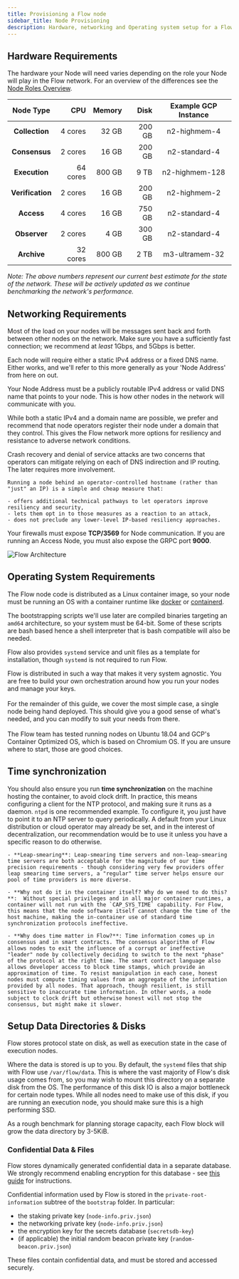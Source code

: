 ```yaml
---
title: Provisioning a Flow node
sidebar_title: Node Provisioning
description: Hardware, networking and Operating system setup for a Flow node
---
```


## Hardware Requirements

The hardware your Node will need varies depending on the role your Node will play in the Flow network. For an overview of the differences see the [Node Roles Overview](./node-roles.mdx).

| Node Type | CPU | Memory | Disk | Example GCP Instance |
|:----------------:| ---------:| ------:| ------:|:--------------:|
| **Collection**   |  4 cores  | 32 GB  | 200 GB | n2-highmem-4   |
| **Consensus**    |  2 cores  | 16 GB  | 200 GB | n2-standard-4  |
| **Execution**    | 64 cores  | 800 GB |  9 TB  | n2-highmem-128 |
| **Verification** |  2 cores  | 16 GB  | 200 GB | n2-highmem-2   |
| **Access**       |  4 cores | 16 GB  | 750 GB | n2-standard-4   |
| **Observer**     |  2 cores  | 4 GB   | 300 GB | n2-standard-4  |
| **Archive**      | 32 cores  | 800 GB |  2 TB  | m3-ultramem-32 |

_Note: The above numbers represent our current best estimate for the state of the network. These will be actively updated as we continue benchmarking the network's performance._

## Networking Requirements

Most of the load on your nodes will be messages sent back and forth between other nodes on the network. Make sure you have a sufficiently fast connection; we recommend at _least_ 1Gbps, and 5Gbps is better.

Each node will require either a static IPv4 address or a fixed DNS name. Either works, and we'll refer to this more generally as your 'Node Address' from here on out.

<Callout type="info" title="Node Address Requirements">
    Your Node Address must be a publicly routable IPv4 address or valid DNS name
    that points to your node. This is how other nodes in the network will
    communicate with you.
</Callout>

While both a static IPv4 and a domain name are possible, we prefer and recommend that node operators register their node under a domain that they control. This gives the Flow network more options for resiliency and resistance to adverse network conditions.

<Callout type="warning" title="Registering a domain name for your Flow Node">
    Crash recovery and denial of service attacks are two concerns that operators can mitigate relying on each of DNS indirection and IP routing. The later requires more involvement.

    Running a node behind an operator-controlled hostname (rather than "just" an IP) is a simple and cheap measure that:

    - offers additional technical pathways to let operators improve resiliency and security,
    - lets them opt in to those measures as a reaction to an attack,
    - does not preclude any lower-level IP-based resiliency approaches.

</Callout>

Your firewalls must expose **TCP/3569** for Node communication. If you are running an Access Node, you must also expose the GRPC port **9000**.

![Flow Architecture](flow-architecture.png)

## Operating System Requirements

The Flow node code is distributed as a Linux container image, so your node must be running an OS with a container runtime like [docker](https://docker.com) or [containerd](https://containerd.io).

The bootstrapping scripts we'll use later are compiled binaries targeting an `amd64` architecture, so your system must be 64-bit. Some of these scripts are bash based hence a shell interpreter that is bash compatible will also be needed.

Flow also provides `systemd` service and unit files as a template for installation, though `systemd` is not required to run Flow.

<Callout type="info" title="Choose Your Own Adventure">
    Flow is distributed in such a way that makes it very system agnostic. You are
    free to build your own orchestration around how you run your nodes and manage
    your keys.
    <br />
    <br />
    For the remainder of this guide, we cover the most simple case, a single node being
    hand deployed. This should give you a good sense of what's needed, and you can
    modify to suit your needs from there.
    <br />
    <br />
    The Flow team has tested running nodes on Ubuntu 18.04 and GCP's Container
    Optimized OS, which is based on Chromium OS. If you are unsure where to start,
    those are good choices.
</Callout>

## Time synchronization

You should also ensure you run **time synchronization** on the machine hosting the container, to avoid clock drift. In practice, this means configuring a client for the NTP protocol, and making sure it runs as a daemon. `ntpd` is one recommended example. To configure it, you just have to point it to an NTP server to query periodically. A default from your Linux distribution or cloud operator may already be set, and in the interest of decentralization, our recommendation would be to use it unless you have a specific reason to do otherwise.

<Callout type="info" title="Time synchronization FAQ">

    - **Leap-smearing**: Leap-smearing time servers and non-leap-smearing time servers are both acceptable for the magnitude of our time precision requirements - though considering very few providers offer leap smearing time servers, a "regular" time server helps ensure our pool of time providers is more diverse.

    - **Why not do it in the container itself? Why do we need to do this?**:  Without special privileges and in all major container runtimes, a container will not run with the `CAP_SYS_TIME` capability. For Flow, this means that the node software itself cannot change the time of the host machine, making the in-container use of standard time synchronization protocols ineffective.

    - **Why does time matter in Flow?**: Time information comes up in consensus and in smart contracts. The consensus algorithm of Flow allows nodes to exit the influence of a corrupt or ineffective "leader" node by collectively deciding to switch to the next "phase" of the protocol at the right time. The smart contract language also allows developer access to block time stamps, which provide an approximation of time. To resist manipulation in each case, honest nodes must compute timing values from an aggregate of the information provided by all nodes. That approach, though resilient, is still sensitive to inaccurate time information. In other words, a node subject to clock drift but otherwise honest will not stop the consensus, but might make it slower.

</Callout>

## Setup Data Directories & Disks

Flow stores protocol state on disk, as well as execution state in the case of execution nodes.

Where the data is stored is up to you. By default, the `systemd` files that ship with Flow use `/var/flow/data`.
This is where the vast majority of Flow's disk usage comes from, so you may wish to mount this directory on a separate disk from the OS.
The performance of this disk IO is also a major bottleneck for certain node types.
While all nodes need to make use of this disk, if you are running an execution node, you should make sure this is a high performing SSD.

As a rough benchmark for planning storage capacity, each Flow block will grow the data directory by 3-5KiB.

### Confidential Data & Files

Flow stores dynamically generated confidential data in a separate database. We strongly recommend enabling encryption
for this database - see [this guide](./db-encryption-existing-operator.mdx) for instructions.

Confidential information used by Flow is stored in the `private-root-information` subtree of the `bootstrap` folder.
In particular:
* the staking private key (`node-info.priv.json`)
* the networking private key (`node-info.priv.json`)
* the encryption key for the secrets database (`secretsdb-key`)
* (if applicable) the initial random beacon private key (`random-beacon.priv.json`)

These files contain confidential data, and must be stored and accessed securely.

